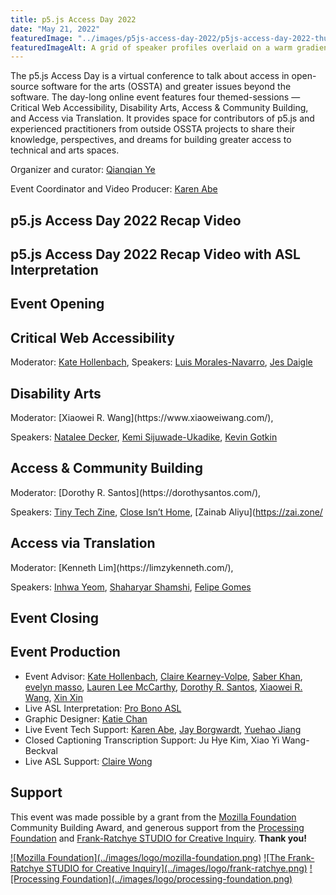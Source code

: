 ```yaml
---
title: p5.js Access Day 2022
date: "May 21, 2022"
featuredImage: "../images/p5js-access-day-2022/p5js-access-day-2022-thumbnail.png"
featuredImageAlt: A grid of speaker profiles overlaid on a warm gradient background.
---
```



The p5.js Access Day is a virtual conference to talk about access in open-source software for the arts (OSSTA) and greater issues beyond the software. The day-long online event features four themed-sessions — Critical Web Accessibility, Disability Arts, Access & Community Building, and Access via Translation. It provides space for contributors of p5.js and experienced practitioners from outside OSSTA projects to share their knowledge, perspectives, and dreams for building greater access to technical and arts spaces.

Organizer and curator: [Qianqian Ye](https://qianqian-ye.com/)

Event Coordinator and Video Producer: [Karen Abe](https://www.instagram.com/prod.ka/)

## p5.js Access Day 2022 Recap Video
<YouTubeEmbed id="WBDaBRH-_YA" />

## p5.js Access Day 2022 Recap Video with ASL Interpretation
<YouTubeEmbed id="xJi3ATgbuGQ" />

## Event Opening
<YouTubeEmbed id="H-8KE7WKbC4" />

## Critical Web Accessibility
<YouTubeEmbed id="8IwJc3jnRuw" />

Moderator: [Kate Hollenbach](http://www.katehollenbach.com/),
Speakers: [Luis Morales-Navarro](http://luismn.com/), [Jes Daigle](https://twitter.com/techandautism)


## Disability Arts
<YouTubeEmbed id="OxgK6CCg8Lg" />
Moderator: [Xiaowei R. Wang](https://www.xiaoweiwang.com/),

Speakers: [Natalee Decker](https://www.instagram.com/crip_fantasy/), [Kemi Sijuwade-Ukadike](https://www.linkedin.com/in/adekemisijuwade), [Kevin Gotkin](https://kevingotkin.com/)


## Access & Community Building
<YouTubeEmbed id="v3sTLNZUl0c" />
Moderator: [Dorothy R. Santos](https://dorothysantos.com/),

Speakers: [Tiny Tech Zine](https://tinytechzines.org/), [Close Isn’t Home](https://closeisnthome.com/), [Zainab Aliyu](https://zai.zone/


## Access via Translation
<YouTubeEmbed id="h3HhhH5hokM" />
Moderator: [Kenneth Lim](https://limzykenneth.com/),

Speakers: [Inhwa Yeom](https://yinhwa.art/), [Shaharyar Shamshi](https://shaharyarshamshi.xyz/), [Felipe Gomes](https://felipesg.cargo.site/)


## Event Closing
<YouTubeEmbed id="Qv9QUYiGnk8" />

## Event Production
- Event Advisor: [Kate Hollenbach](http://www.katehollenbach.com/), [Claire Kearney-Volpe](http://www.takinglifeseriously.com/index.html), [Saber Khan](https://www.edsaber.info/), [evelyn masso](https://outofambit.format.com/), [Lauren Lee McCarthy](http://lauren-mccarthy.com/), [Dorothy R. Santos](https://dorothysantos.com/), [Xiaowei R. Wang](https://www.xiaoweiwang.com/), [Xin Xin](https://xin-xin.info/)
- Live ASL Interpretation: [Pro Bono ASL](https://www.probonoasl.com/)
- Graphic Designer: [Katie Chan](https://twitter.com/katiechaan)
- Live Event Tech Support: [Karen Abe](https://www.instagram.com/prod.ka/), [Jay Borgwardt](https://www.jayborgwardt.com/), [Yuehao Jiang](https://yuehaojiang.com/)
- Closed Captioning Transcription Support: Ju Hye Kim, Xiao Yi Wang-Beckval
- Live ASL Support: [Claire Wong](https://www.instagram.com/claireewongg/)


## Support
This event was made possible by a grant from the [Mozilla Foundation](https://foundation.mozilla.org/) Community Building Award, and generous support from the [Processing Foundation](https://processingfoundation.org/) and [Frank-Ratchye STUDIO for Creative Inquiry](http://studioforcreativeinquiry.org/). 
**Thank you!**

<Logos>
    <a href="https://foundation.mozilla.org/">![Mozilla Foundation](../images/logo/mozilla-foundation.png)</a>
    <a href="http://studioforcreativeinquiry.org">![The Frank-Ratchye STUDIO for Creative Inquiry](../images/logo/frank-ratchye.png)</a>
    <a href="http://foundation.processing.org/">![Processing Foundation](../images/logo/processing-foundation.png)</a>
</Logos>